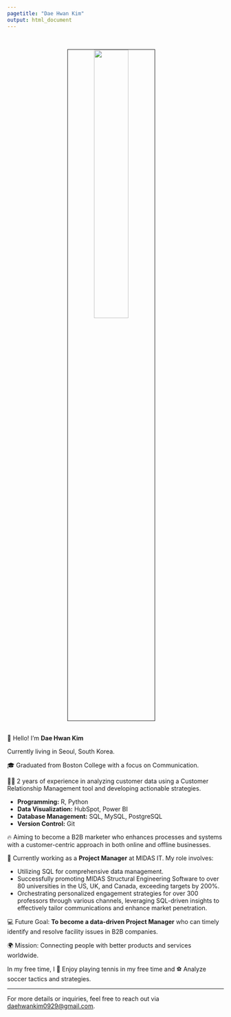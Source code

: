 ```yaml
---
pagetitle: "Dae Hwan Kim"
output: html_document
---
```


<link rel="stylesheet" href="styles.css" type="text/css">
<link rel="stylesheet" href="site_libs/academicons-1.9.1/css/academicons.min.css"/>

<br>

<p align="center">
<img src="images/Profile.jpg" style="width:40%; border:0.5px solid; margin-right: 20px" align="center">
</p>

<br>
👋 Hello! I'm **Dae Hwan Kim**

Currently living in Seoul, South Korea.

🎓 Graduated from Boston College with a focus on Communication.

👨‍💻 2 years of experience in analyzing customer data using a Customer Relationship Management tool and developing actionable strategies.

- **Programming:** R, Python
- **Data Visualization:** HubSpot, Power BI
- **Database Management:** SQL, MySQL, PostgreSQL
- **Version Control:** Git

🔥 Aiming to become a B2B marketer who enhances processes and systems with a customer-centric approach in both online and offline businesses.

💼 Currently working as a **Project Manager** at MIDAS IT. My role involves:

- Utilizing SQL for comprehensive data management.
- Successfully promoting MIDAS Structural Engineering Software to over 80 universities in the US, UK, and Canada, exceeding targets by 200%.
- Orchestrating personalized engagement strategies for over 300 professors through various channels, leveraging SQL-driven insights to effectively tailor communications and enhance market penetration.

💻 Future Goal: **To become a data-driven Project Manager** who can timely identify and resolve facility issues in B2B companies.

🌍 Mission: Connecting people with better products and services worldwide.

In my free time, I 🎾 Enjoy playing tennis in my free time and ⚽ Analyze soccer tactics and strategies.

---

For more details or inquiries, feel free to reach out via [daehwankim0929@gmail.com](mailto:daehwankim0929@gmail.com).
